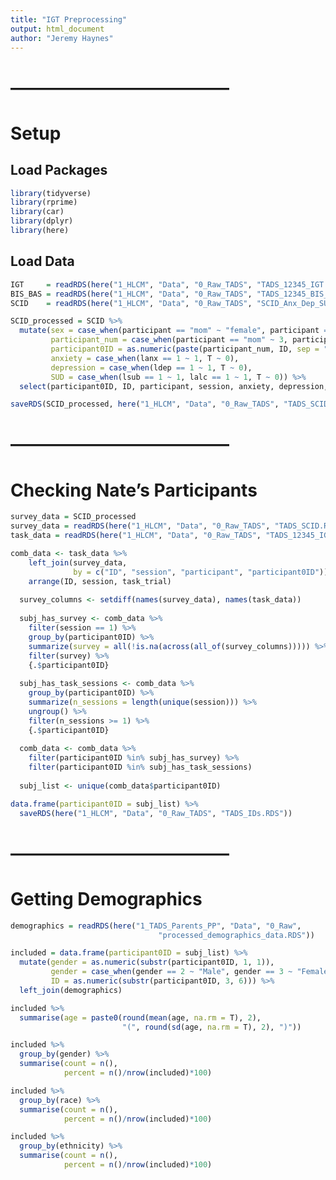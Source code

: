 ```yaml
---
title: "IGT Preprocessing"
output: html_document
author: "Jeremy Haynes"
---
```



# --------------------------------------
# Setup
## Load Packages
```r
library(tidyverse)
library(rprime)
library(car)
library(dplyr)
library(here)
```


## Load Data
```r
IGT     = readRDS(here("1_HLCM", "Data", "0_Raw_TADS", "TADS_12345_IGT.RDS"))
BIS_BAS = readRDS(here("1_HLCM", "Data", "0_Raw_TADS", "TADS_12345_BIS_BAS.RDS"))
SCID    = readRDS(here("1_HLCM", "Data", "0_Raw_TADS", "SCID_Anx_Dep_SUD.RDS"))
```


```r
SCID_processed = SCID %>% 
  mutate(sex = case_when(participant == "mom" ~ "female", participant == "dad" ~ "male"),
         participant_num = case_when(participant == "mom" ~ 3, participant == "dad" ~ 2),
         participant0ID = as.numeric(paste(participant_num, ID, sep = "0")),
         anxiety = case_when(lanx == 1 ~ 1, T ~ 0),
         depression = case_when(ldep == 1 ~ 1, T ~ 0),
         SUD = case_when(lsub == 1 ~ 1, lalc == 1 ~ 1, T ~ 0)) %>% 
  select(participant0ID, ID, participant, session, anxiety, depression, SUD, sex)
```


```r
saveRDS(SCID_processed, here("1_HLCM", "Data", "0_Raw_TADS", "TADS_SCID.RDS"))
```


# --------------------------------------
# Checking Nate's Participants
```r
survey_data = SCID_processed
survey_data = readRDS(here("1_HLCM", "Data", "0_Raw_TADS", "TADS_SCID.RDS"))
task_data = readRDS(here("1_HLCM", "Data", "0_Raw_TADS", "TADS_12345_IGT.RDS"))
```


```r
comb_data <- task_data %>%
    left_join(survey_data,
              by = c("ID", "session", "participant", "participant0ID")) %>%
    arrange(ID, session, task_trial)
 
  survey_columns <- setdiff(names(survey_data), names(task_data))
 
  subj_has_survey <- comb_data %>%
    filter(session == 1) %>%
    group_by(participant0ID) %>%
    summarize(survey = all(!is.na(across(all_of(survey_columns))))) %>%
    filter(survey) %>%
    {.$participant0ID}
 
  subj_has_task_sessions <- comb_data %>%
    group_by(participant0ID) %>%
    summarize(n_sessions = length(unique(session))) %>%
    ungroup() %>%
    filter(n_sessions >= 1) %>%
    {.$participant0ID}
 
  comb_data <- comb_data %>%
    filter(participant0ID %in% subj_has_survey) %>%
    filter(participant0ID %in% subj_has_task_sessions)
 
  subj_list <- unique(comb_data$participant0ID)
```


```r
data.frame(participant0ID = subj_list) %>% 
  saveRDS(here("1_HLCM", "Data", "0_Raw_TADS", "TADS_IDs.RDS"))
```



# --------------------------------------
# Getting Demographics
```r
demographics = readRDS(here("1_TADS_Parents_PP", "Data", "0_Raw", 
                                 "processed_demographics_data.RDS"))
```


```r
included = data.frame(participant0ID = subj_list) %>% 
  mutate(gender = as.numeric(substr(participant0ID, 1, 1)),
         gender = case_when(gender == 2 ~ "Male", gender == 3 ~ "Female"),
         ID = as.numeric(substr(participant0ID, 3, 6))) %>% 
  left_join(demographics)
```

```r
included %>% 
  summarise(age = paste0(round(mean(age, na.rm = T), 2),
                         "(", round(sd(age, na.rm = T), 2), ")"))

included %>% 
  group_by(gender) %>% 
  summarise(count = n(),
            percent = n()/nrow(included)*100)

included %>% 
  group_by(race) %>% 
  summarise(count = n(),
            percent = n()/nrow(included)*100)

included %>% 
  group_by(ethnicity) %>% 
  summarise(count = n(),
            percent = n()/nrow(included)*100)
```

























